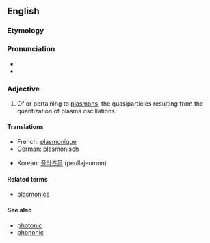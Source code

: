 ==English==
===Etymology===

{{suffix|plasmon|ic}}
===Pronunciation===
*{{IPA|plæzˈmɒnɪk}}
*{{rhymes|ɒnɪk}}

===Adjective===
{{en-adj|-}}

# {{physics|nanotechnology}} Of or pertaining to [[plasmon]]s, the quasiparticles resulting from the quantization of plasma oscillations.

====Translations====
{{trans-top|of or pertaining to plasmons}}
*French: [[plasmonique]]
*German: [[plasmonisch]]
{{trans-mid}}
*Korean: [[플라즈몬]] (peullajeumon) <!--noun, but also used determinatively-->
{{trans-bottom}}

====Related terms====
*[[plasmonics]]

====See also====
*[[photonic]]
*[[phononic]]